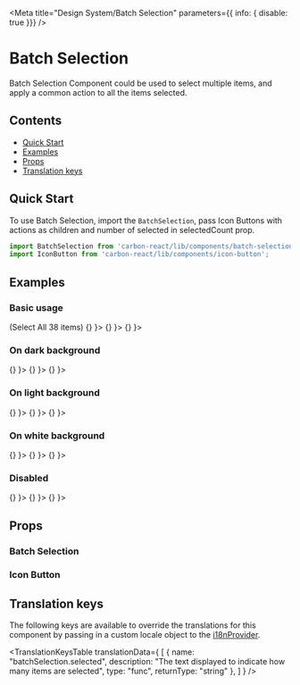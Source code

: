 

<Meta
  title="Design System/Batch Selection" 
  parameters={{ info: { disable: true }}}
/>

# Batch Selection
Batch Selection Component could be used to select multiple items, and apply a common action to all the items selected.

## Contents
- [Quick Start](#quick-start)
- [Examples](#examples)
- [Props](#props)
- [Translation keys](#translation-keys)

## Quick Start
To use Batch Selection, import the `BatchSelection`, pass Icon Buttons with actions as children and number of selected in selectedCount prop.

```javascript
import BatchSelection from 'carbon-react/lib/components/batch-selection';
import IconButton from 'carbon-react/lib/components/icon-button';
```

## Examples

### Basic usage

<Preview>
  <Story name="default">
    <BatchSelection selectedCount={0}>
      <span style={{ paddingRight: '5px' }}>(<Link>Select All 38 items</Link>)</span>
      <IconButton onAction={ () => {} }><Icon type='csv' /></IconButton>
      <IconButton onAction={ () => {} }><Icon type='bin' /></IconButton>
      <IconButton onAction={ () => {} }><Icon type='pdf' /></IconButton>
    </BatchSelection>
  </Story>
</Preview>

### On dark background

<Preview>
  <Story name="dark">
    <BatchSelection selectedCount={1} colorTheme='dark'>
      <IconButton onAction={ () => {} }><Icon type='csv' /></IconButton>
      <IconButton onAction={ () => {} }><Icon type='bin' /></IconButton>
      <IconButton onAction={ () => {} }><Icon type='pdf' /></IconButton>
    </BatchSelection>
  </Story>
</Preview>

### On light background

<Preview>
  <Story name="light">
    <BatchSelection selectedCount={2} colorTheme='light'>
      <IconButton onAction={ () => {} }><Icon type='csv' /></IconButton>
      <IconButton onAction={ () => {} }><Icon type='bin' /></IconButton>
      <IconButton onAction={ () => {} }><Icon type='pdf' /></IconButton>
    </BatchSelection>
  </Story>
</Preview>

### On white background

<Preview>
  <Story name="white">
    <BatchSelection selectedCount={3} colorTheme='white'>
      <IconButton onAction={ () => {} }><Icon type='csv' /></IconButton>
      <IconButton onAction={ () => {} }><Icon type='bin' /></IconButton>
      <IconButton onAction={ () => {} }><Icon type='pdf' /></IconButton>
    </BatchSelection>
  </Story>
</Preview>

### Disabled

<Preview>
  <Story name="disabled">
    <BatchSelection selectedCount={4} disabled>
      <IconButton onAction={ () => {} }><Icon type='csv' /></IconButton>
      <IconButton onAction={ () => {} }><Icon type='bin' /></IconButton>
      <IconButton onAction={ () => {} }><Icon type='pdf' /></IconButton>
    </BatchSelection>
  </Story>
</Preview>

## Props

### Batch Selection

<Props of={BatchSelection} />

### Icon Button
<Props of={IconButton} />

## Translation keys

The following keys are available to override the translations for this component by passing in a custom locale object to the 
[i18nProvider](https://carbon.sage.com/?path=/story/documentation-i18n--page).

<TranslationKeysTable
  translationData={
    [
      {
        name: "batchSelection.selected",
        description: "The text displayed to indicate how many items are selected",
        type: "func",
        returnType: "string"
      },
    ]
  }
/>